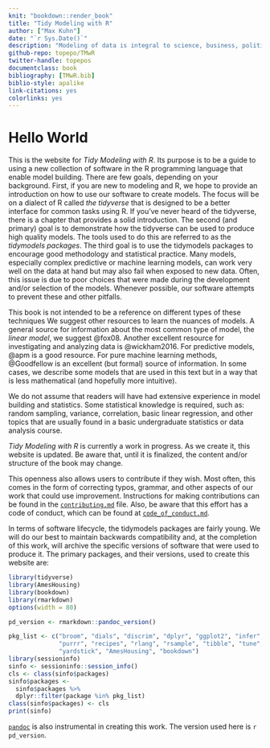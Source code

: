 ```yaml
---
knit: "bookdown::render_book"
title: "Tidy Modeling with R"
author: ["Max Kuhn"]
date: "`r Sys.Date()`"
description: "Modeling of data is integral to science, business, politics, and many other aspects of our lives. The goals of this book are to: introduce neophytes to models and the tidyverse, demonstrate the `tidymodels` packages, and to outline good practices for the phases of the modeling process."
github-repo: topepo/TMwR
twitter-handle: topepos
documentclass: book
bibliography: [TMwR.bib]
biblio-style: apalike
link-citations: yes
colorlinks: yes
---
```


# Hello World {-} 

This is the website for _Tidy Modeling with R_. Its purpose is to be a guide to using a new collection of software in the R programming language that enable model building. There are few goals, depending on your background. First, if you are new to modeling and R, we hope to provide an introduction on how to use our software to create models. The focus will be on a dialect of R called _the tidyverse_ that is designed to be a better interface for common tasks using R. If you've never heard of the tidyverse, there is a chapter that provides a solid introduction. The second (and primary) goal is to demonstrate how the tidyverse can be used to produce high quality models. The tools used to do this are referred to as the _tidymodels packages_. The third goal is to use the tidymodels packages to encourage good methodology and statistical practice. Many models, especially complex predictive or machine learning models, can work very well on the data at hand but may also fail when exposed to new data. Often, this issue is due to poor choices that were made during the development and/or selection of the models. Whenever possible, our software attempts to prevent these and other pitfalls. 

This book is not intended to be a reference on different types of these techniques We suggest other resources to learn the nuances of models. A general source for information about the most common type of model, the _linear model_, we suggest @fox08. Another excellent resource for investigating and analyzing data is @wickham2016. For predictive models, @apm is a good resource. For pure machine learning methods, @Goodfellow is an excellent (but formal) source of information.  In some cases, we describe some models that are used in this text but in a way that is less mathematical (and hopefully more intuitive). 

We do not assume that readers will have had extensive experience in model building and statistics. Some statistical knowledge is required, such as: random sampling, variance, correlation, basic linear regression, and other topics that are usually found in a basic undergraduate statistics or data analysis course. 

_Tidy Modeling with R_ is currently a work in progress. As we create it, this website is updated. Be aware that, until it is finalized, the content and/or structure of the book may change. 

This openness also allows users to contribute if they wish. Most often, this comes in the form of correcting typos, grammar, and other aspects of our work that could use improvement. Instructions for making contributions can be found in the [`contributing.md`](https://github.com/topepo/TMwR/blob/master/contributing.md) file. Also, be aware that this effort has a code of conduct, which can be found at [`code_of_conduct.md`](https://github.com/topepo/TMwR/blob/master/code_of_conduct.md). 

In terms of software lifecycle, the tidymodels packages are fairly young. We will do our best to maintain backwards compatibility and, at the completion of this work, will archive the specific versions of software that were used to produce it. The primary packages, and their versions, used to create this website are:

```r
library(tidyverse)
library(AmesHousing)
library(bookdown)
library(rmarkdown)
options(width = 80)

pd_version <- rmarkdown::pandoc_version()
``` 

```r
pkg_list <- c("broom", "dials", "discrim", "dplyr", "ggplot2", "infer", "parsnip",
              "purrr", "recipes", "rlang", "rsample", "tibble", "tune", "workflows",
              "yardstick", "AmesHousing", "bookdown")
library(sessioninfo)
sinfo <- sessioninfo::session_info()
cls <- class(sinfo$packages)
sinfo$packages <- 
  sinfo$packages %>% 
  dplyr::filter(package %in% pkg_list)
class(sinfo$packages) <- cls
print(sinfo)
``` 

[`pandoc`](https://pandoc.org/) is also instrumental in creating this work. The version used here is `r pd_version`. 
